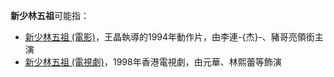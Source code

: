'''新少林五祖'''可能指：
* [[新少林五祖_(電影)|新少林五祖 (電影)]]，王晶執導的1994年動作片，由李連-{杰}-、豬哥亮領銜主演
* [[新少林五祖_(電視劇)|新少林五祖 (電視劇)]]，1998年香港電視劇，由元華、林熙蕾等飾演
{{disambig|CAT=五字作品消歧義}}